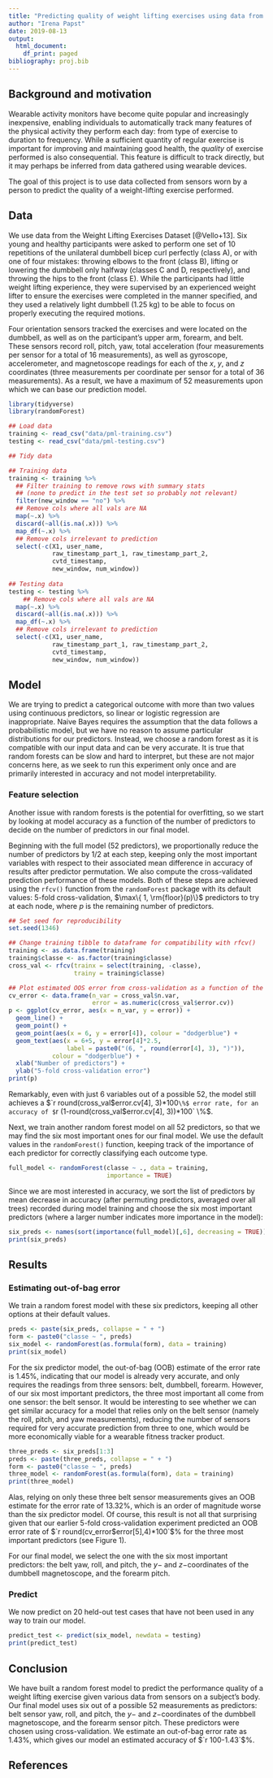 ```yaml
---
title: "Predicting quality of weight lifting exercises using data from wearable devices"
author: "Irena Papst"
date: 2019-08-13
output:
  html_document:
    df_print: paged
bibliography: proj.bib
---
```


## Background and motivation

Wearable activity monitors have become quite popular and increasingly inexpensive, enabling individuals to automatically track many features of the physical activity they perform each day: from type of exercise to duration to frequency. While a sufficient quantity of regular exercise is important for improving and maintaining good health, the *quality* of exercise performed is also consequential. This feature is difficult to track directly, but it may perhaps be inferred from data gathered using wearable devices.

The goal of this project is to use data collected from sensors worn by a person to predict the quality of a weight-lifting exercise performed.

## Data

We use data from the Weight Lifting Exercises Dataset [@Vello+13]. Six young and healthy participants were asked to perform one set of 10 repetitions of the unilateral dumbbell bicep curl perfectly (class A), or with one of four mistakes: throwing elbows to the front (class B), lifting or lowering the dumbbell only halfway (classes C and D, respectively), and throwing the hips to the front (class E). While the participants had little weight lifting experience, they were supervised by an experienced weight lifter to ensure the exercises were completed in the manner specified, and they used a relatively light dumbbell (1.25 kg) to be able to focus on properly executing the required motions.

Four orientation sensors tracked the exercises and were located on the dumbbell, as well as on the participant's upper arm, forearm, and belt. These sensors record roll, pitch, yaw, total acceleration (four measurements per sensor for a total of 16 measurements), as well as gyroscope, accelerometer, and magnetoscope readings for each of the $x$, $y$, and $z$ coordinates (three measurements per coordinate per sensor for a total of 36 measurements). As a result, we have a maximum of 52 measurements upon which we can base our prediction model. 

```r
library(tidyverse)
library(randomForest)
```

```r

## Load data
training <- read_csv("data/pml-training.csv")
testing <- read_csv("data/pml-testing.csv")

```

```r
## Tidy data

## Training data
training <- training %>%
  ## Filter training to remove rows with summary stats
  ## (none to predict in the test set so probably not relevant)
  filter(new_window == "no") %>%
  ## Remove cols where all vals are NA
  map(~.x) %>%
  discard(~all(is.na(.x))) %>%
  map_df(~.x) %>%
  ## Remove cols irrelevant to prediction
  select(-c(X1, user_name,
            raw_timestamp_part_1, raw_timestamp_part_2,
            cvtd_timestamp,
            new_window, num_window))
  
## Testing data
testing <- testing %>%
    ## Remove cols where all vals are NA
  map(~.x) %>%
  discard(~all(is.na(.x))) %>%
  map_df(~.x) %>%
  ## Remove cols irrelevant to prediction
  select(-c(X1, user_name,
            raw_timestamp_part_1, raw_timestamp_part_2,
            cvtd_timestamp,
            new_window, num_window))

```

## Model

We are trying to predict a categorical outcome with more than two values using continuous predictors, so linear or logistic regression are inappropriate. Naive Bayes requires the assumption that the data follows a probabilistic model, but we have no reason to assume particular distributions for our predictors. Instead, we choose a random forest as it is compatible with our input data and can be very accurate. It is true that random forests can be slow and hard to interpret, but these are not major concerns here, as we seek to run this experiment only once and are primarily interested in accuracy and not model interpretability.

### Feature selection

Another issue with random forests is the potential for overfitting, so we start by looking at model accuracy as a function of the number of predictors to decide on the number of predictors in our final model. 

Beginning with the full model (52 predictors), we proportionally reduce the number of predictors by 1/2 at each step, keeping only the most important variables with respect to their associated mean difference in accuracy of results after predictor permutation. We also compute the cross-validated prediction performance of these models. Both of these steps are achieved using the `rfcv()` function from the `randomForest` package with its default values: 5-fold cross-validation, $\max\{ 1, \rm{floor}(p)\}$ predictors to try at each node, where $p$ is the remaining number of predictors.

```r
## Set seed for reproducibility 
set.seed(1346)

## Change training tibble to dataframe for compatibility with rfcv()
training <- as.data.frame(training)
training$classe <- as.factor(training$classe)
cross_val <- rfcv(trainx = select(training, -classe), 
                  trainy = training$classe)
```

```r

## Plot estimated OOS error from cross-validation as a function of the number of predictors
cv_error <- data.frame(n_var = cross_val$n.var,
                       error = as.numeric(cross_val$error.cv))
p <- ggplot(cv_error, aes(x = n_var, y = error)) +
  geom_line() + 
  geom_point() +
  geom_point(aes(x = 6, y = error[4]), colour = "dodgerblue") +
  geom_text(aes(x = 6+5, y = error[4]*2.5,
                label = paste0("(6, ", round(error[4], 3), ")")),
            colour = "dodgerblue") +
  xlab("Number of predictors") + 
  ylab("5-fold cross-validation error")
print(p)
```

Remarkably, even with just 6 variables out of a possible 52, the model still achieves a $`r round(cross_val$error.cv[4], 3)*100` \%$ error rate, for an accuracy of $`r (1-round(cross_val$error.cv[4], 3))*100` \%$.

Next, we train another random forest model on all 52 predictors, so that we may find the six most important ones for our final model. We use the default values in the `randomForest()` function, keeping track of the importance of each predictor for correctly classifying each outcome type.

```r

full_model <- randomForest(classe ~ ., data = training,
                           importance = TRUE)
```

Since we are most interested in accuracy, we sort the list of predictors by mean decrease in accuracy (after permuting predictors, averaged over all trees) recorded during model training and choose the six most important predictors (where a larger number indicates more importance in the model):

```r
six_preds <- names(sort(importance(full_model)[,6], decreasing = TRUE))[1:6]
print(six_preds)
```

## Results

### Estimating out-of-bag error

We train a random forest model with these six predictors, keeping all other options at their default values.

```r
preds <- paste(six_preds, collapse = " + ")
form <- paste0("classe ~ ", preds)
six_model <- randomForest(as.formula(form), data = training)
print(six_model)
```

For the six predictor model, the out-of-bag (OOB) estimate of the error rate is $1.45$%, indicating that our model is already very accurate, and only requires the readings from three sensors: belt, dumbbell, forearm. However, of our six most important predictors, the three most important all come from one sensor: the belt sensor. It would be interesting to see whether we can get similar accuracy for a model that relies only on the belt sensor (namely the roll, pitch, and yaw measurements), reducing the number of sensors required for very accurate prediction from three to one, which would be more economically viable for a wearable fitness tracker product.

```r
three_preds <- six_preds[1:3]
preds <- paste(three_preds, collapse = " + ")
form <- paste0("classe ~ ", preds)
three_model <- randomForest(as.formula(form), data = training)
print(three_model)
```

Alas, relying on only these three belt sensor measurements gives an OOB estimate for the error rate of $13.32$%, which is an order of magnitude worse than the six predictor model. Of course, this result is not all that surprising given that our earlier 5-fold cross-validation experiment predicted an OOB error rate of $`r round(cv_error$error[5],4)*100`$% for the three most important predictors (see Figure 1).

For our final model, we select the one with the six most important predictors: the belt yaw, roll, and pitch, the $y-$ and $z-$coordinates of the dumbbell magnetoscope, and the forearm pitch.

### Predict

We now predict on 20 held-out test cases that have not been used in any way to train our model.

```r
predict_test <- predict(six_model, newdata = testing)
print(predict_test)
```

## Conclusion

We have built a random forest model to predict the performance quality of a weight lifting exercise given various data from sensors on a subject's body. Our final model uses six out of a possible 52 measurements as predictors: belt sensor yaw, roll, and pitch, the $y-$ and $z-$coordinates of the dumbbell magnetoscope, and the forearm sensor pitch. These predictors were chosen using cross-validation. We estimate an out-of-bag error rate as 1.43%, which gives our model an estimated accuracy of $`r 100-1.43`$%.

## References